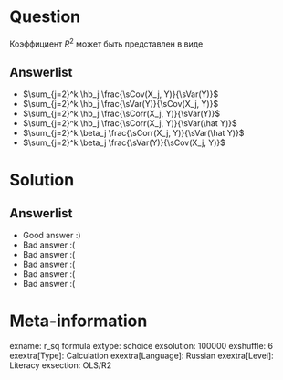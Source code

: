 Question
========
Коэффициент $R^2$ может быть представлен в виде


Answerlist
----------
*  $\sum_{j=2}^k \hb_j \frac{\sCov(X_j, Y)}{\sVar(Y)}$
*  $\sum_{j=2}^k \hb_j \frac{\sVar(Y)}{\sCov(X_j, Y)}$
*  $\sum_{j=2}^k \hb_j \frac{\sCorr(X_j, Y)}{\sVar(Y)}$
*  $\sum_{j=2}^k \hb_j \frac{\sCorr(X_j, Y)}{\sVar(\hat Y)}$
*  $\sum_{j=2}^k \beta_j \frac{\sCorr(X_j, Y)}{\sVar(\hat Y)}$
*  $\sum_{j=2}^k \beta_j \frac{\sVar(Y)}{\sCov(X_j, Y)}$

Solution
========

Answerlist
----------
*  Good answer :)
*  Bad answer :(
*  Bad answer :(
*  Bad answer :(
*  Bad answer :(
*  Bad answer :(

Meta-information
================
exname: r_sq formula
extype: schoice
exsolution: 100000
exshuffle: 6
exextra[Type]: Calculation
exextra[Language]: Russian
exextra[Level]: Literacy
exsection: OLS/R2
